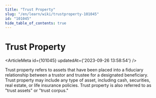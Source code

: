 ```yaml
---
title: "Trust Property"
slug: "/en/learn/wiki/trustproperty-101045"
id: "101045"
hide_table_of_contents: true
---
```



# Trust Property

<ArticleMeta id={101045} updatedAt={'2023-09-26 13:58:54'} />
<div className='border-solid border-b border-t-0 my-4 border-[var(--ifm-color-gray-300)]' />

Trust property refers to assets that have been placed into a fiduciary relationship between a trustor and trustee for a designated beneficiary. Trust property may include any type of asset, including cash, securities, real estate, or life insurance policies. Trust property is also referred to as "trust assets" or "trust corpus."
